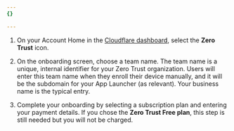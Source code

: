 ```yaml
---
{}

---
```



1. On your Account Home in the [Cloudflare dashboard](https://dash.cloudflare.com/), select the **Zero Trust** icon.

2. On the onboarding screen, choose a <GlossaryTooltip term="team name">team name</GlossaryTooltip>. The team name is a unique, internal identifier for your Zero Trust organization. Users will enter this team name when they enroll their device manually, and it will be the subdomain for your App Launcher (as relevant). Your business name is the typical entry.

3. Complete your onboarding by selecting a subscription plan and entering your payment details. If you chose the **Zero Trust Free plan**, this step is still needed but you will not be charged.
